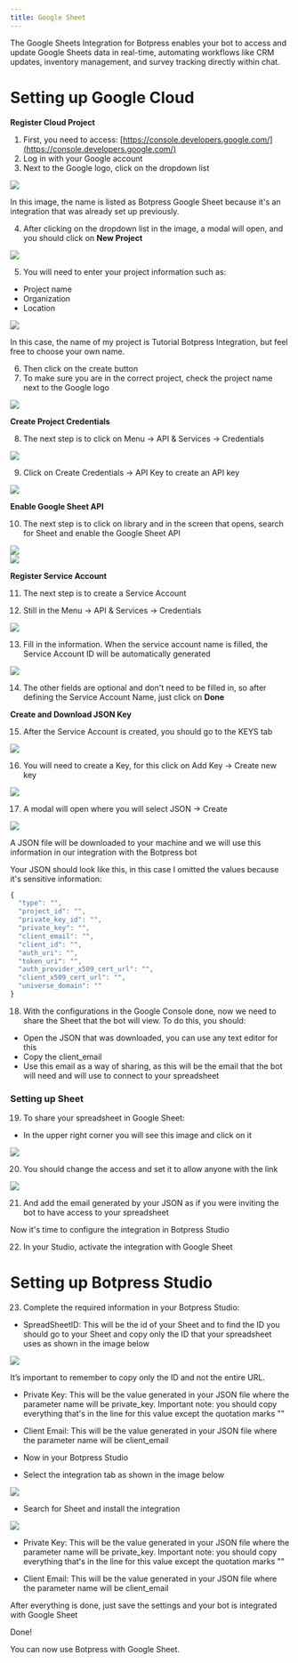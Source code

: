 ```yaml
---
title: Google Sheet
---
```



The Google Sheets Integration for Botpress enables your bot to access and update Google Sheets data in real-time, automating workflows like CRM updates, inventory management, and survey tracking directly within chat.

# Setting up Google Cloud

**Register Cloud Project**

1. First, you need to access: [https://console.developers.google.com/](https://console.developers.google.com/)
2. Log in with your Google account
3. Next to the Google logo, click on the dropdown list

<img src="./assets/google-sheet-project.png" />

In this image, the name is listed as Botpress Google Sheet because it's an integration that was already set up previously.

4. After clicking on the dropdown list in the image, a modal will open, and you should click on **New Project**

<img src="./assets/google-cloud-new-project.png" />

5. You will need to enter your project information such as:
  * Project name
  * Organization
  * Location

<img src="./assets/google-cloud-new-project-form.png" />

In this case, the name of my project is Tutorial Botpress Integration, but feel free to choose your own name.

6. Then click on the create button
7. To make sure you are in the correct project, check the project name next to the Google logo

<img src="./assets/google-cloud-project-dropdown.png" />

**Create Project Credentials**

8. The next step is to click on Menu → API & Services → Credentials

<img src="./assets/google-cloud-api-services.png" />

9. Click on Create Credentials → API Key to create an API key

<img src="./assets/google-cloud-api-key.png" />

**Enable Google Sheet API**

10. The next step is to click on library and in the screen that opens, search for Sheet and enable the Google Sheet API

<img src="./assets/google-cloud-library.png" />

<br />

<img src="./assets/google-sheets-enable.png" />

**Register Service Account**

11. The next step is to create a Service Account

12. Still in the Menu → API & Services → Credentials

<img src="./assets/google-cloud-menu-service-account.png" />

13. Fill in the information. When the service account name is filled, the Service Account ID will be automatically generated

<img src="./assets/google-cloud-service-account.png" />

14. The other fields are optional and don't need to be filled in, so after defining the Service Account Name, just click on **Done**

**Create and Download JSON Key**

15. After the Service Account is created, you should go to the KEYS tab

<img src="./assets/google-cloud-service-account-keys.png" />

16. You will need to create a Key, for this click on Add Key → Create new key

<img src="./assets/google-cloud-create-new-key.png" />

17. A modal will open where you will select JSON → Create

<img src="./assets/google-cloud-json-private-key.png" />

A JSON file will be downloaded to your machine and we will use this information in our integration with the Botpress bot

Your JSON should look like this, in this case I omitted the values because it's sensitive information:

```jsx
{
  "type": "",
  "project_id": "",
  "private_key_id": "",
  "private_key": "",
  "client_email": "",
  "client_id": "",
  "auth_uri": "",
  "token_uri": "",
  "auth_provider_x509_cert_url": "",
  "client_x509_cert_url": "",
  "universe_domain": ""
}
```

18. With the configurations in the Google Console done, now we need to share the Sheet that the bot will view. To do this, you should:

- Open the JSON that was downloaded, you can use any text editor for this
- Copy the client\_email
- Use this email as a way of sharing, as this will be the email that the bot will need and will use to connect to your spreadsheet

### Setting up Sheet

19. To share your spreadsheet in Google Sheet:
  * In the upper right corner you will see this image and click on it

<img src="./assets/google-sheet-share.png" />

20. You should change the access and set it to allow anyone with the link

<img src="./assets/google-sheet-share-link.png" />

21. And add the email generated by your JSON as if you were inviting the bot to have access to your spreadsheet

Now it's time to configure the integration in Botpress Studio

22. In your Studio, activate the integration with Google Sheet

# Setting up Botpress Studio

23. Complete the required information in your Botpress Studio:

* SpreadSheetID: This will be the id of your Sheet and to find the ID you should go to your Sheet and copy only the ID that your spreadsheet uses as shown in the image below

<img src="./assets/google-sheet-url.png" />

It’s important to remember to copy only the ID and not the entire URL.

* Private Key: This will be the value generated in your JSON file where the parameter name will be private\_key. Important note: you should copy everything that's in the line for this value except the quotation marks ""

* Client Email: This will be the value generated in your JSON file where the parameter name will be client\_email

* Now in your Botpress Studio

* Select the integration tab as shown in the image below

<img src="./assets/google-sheet-explore-the-hub.png" />

* Search for Sheet and install the integration

<img src="./assets/google-sheet-integration-configuration.png" />

* Private Key: This will be the value generated in your JSON file where the parameter name will be private\_key. Important note: you should copy everything that's in the line for this value except the quotation marks ""

* Client Email: This will be the value generated in your JSON file where the parameter name will be client\_email

After everything is done, just save the settings and your bot is integrated with Google Sheet

<Check>
Done!

You can now use Botpress with Google Sheet.
</Check>
